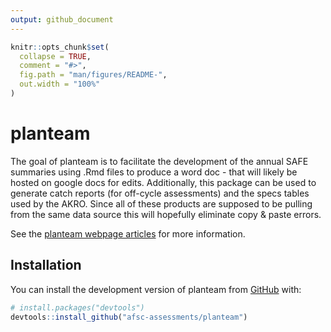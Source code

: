```yaml
---
output: github_document
---
```


<!-- README.md is generated from README.Rmd. Please edit that file -->

```r
knitr::opts_chunk$set(
  collapse = TRUE,
  comment = "#>",
  fig.path = "man/figures/README-",
  out.width = "100%"
)
```

# planteam

<!-- badges: start -->
<!-- badges: end -->

The goal of planteam is to facilitate the development of the annual SAFE summaries using .Rmd files to produce a word doc - that will likely be hosted on google docs for edits. 
Additionally, this package can be used to generate catch reports (for off-cycle assessments) and the specs tables used by the AKRO. 
Since all of these products are supposed to be pulling from the same data source this will hopefully eliminate copy & paste errors.

See the [planteam webpage articles](https://afsc-assessments.github.io/planteam/) for more information.

## Installation

You can install the development version of planteam from [GitHub](https://github.com/) with:

``` r
# install.packages("devtools")
devtools::install_github("afsc-assessments/planteam")
```

